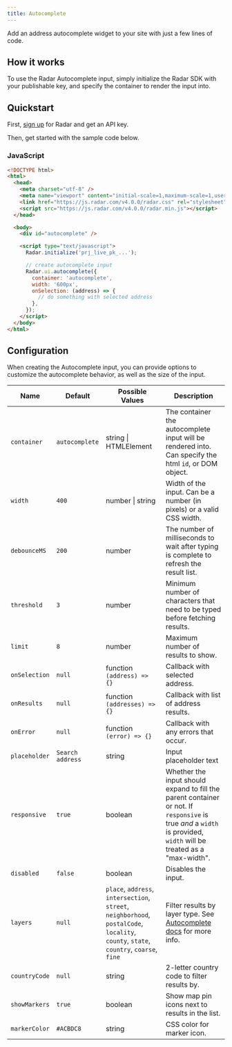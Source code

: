 ```yaml
---
title: Autocomplete
---
```


Add an address autocomplete widget to your site with just a few lines of code.

<AutocompleteInput />

## How it works

To use the Radar Autocomplete input, simply initialize the Radar SDK with your publishable key, and specify the container to render the input into.

## Quickstart

First, [sign up](https://radar.com/signup) for Radar and get an API key.

Then, get started with the sample code below.

### JavaScript

```html
<!DOCTYPE html>
<html>
  <head>
    <meta charset="utf-8" />
    <meta name="viewport" content="initial-scale=1,maximum-scale=1,user-scalable=no" />
    <link href="https://js.radar.com/v4.0.0/radar.css" rel="stylesheet">
    <script src="https://js.radar.com/v4.0.0/radar.min.js"></script>
  </head>

  <body>
    <div id="autocomplete" />

    <script type="text/javascript">
      Radar.initialize('prj_live_pk_...');

      // create autocomplete input
      Radar.ui.autocomplete({
        container: 'autocomplete',
        width: '600px',
        onSelection: (address) => {
          // do something with selected address
        },
      });
    </script>
  </body>
</html>
```

## Configuration

When creating the Autocomplete input, you can provide options to customize the autocomplete behavior, as well as the size of the input.

<div class="api-params-table">

| Name  | Default | Possible Values | Description           |
|-------|---------|-----------------|-----------------------|
|`container` |`autocomplete` |string \| HTMLElement |The container the autocomplete input will be rendered into. Can specify the html `id`, or DOM object.|
|`width` |`400` |number \| string |Width of the input. Can be a number (in pixels) or a valid CSS width.|
|`debounceMS` |`200` |number |The number of milliseconds to wait after typing is complete to refresh the result list.|
|`threshold` |`3` |number |Minimum number of characters that need to be typed before fetching results.|
|`limit` |`8` |number |Maximum number of results to show.|
|`onSelection` |`null` |function `(address) => {}`|Callback with selected address.|
|`onResults` |`null` |function `(addresses) => {}`|Callback with list of address results.|
|`onError` |`null` |function `(error) => {}`|Callback with any errors that occur.|
|`placeholder` |`Search address` |string |Input placeholder text|
|`responsive` |`true` |boolean |Whether the input should expand to fill the parent container or not. If `responsive` is true _and_ a `width` is provided, `width` will be treated as a "max-width".|
|`disabled` |`false` |boolean |Disables the input.|
|`layers` |`null` |`place`, `address`, `intersection`, `street`, `neighborhood`, `postalCode`, `locality`, `county`, `state`, `country`, `coarse`, `fine` |Filter results by layer type. See [Autocomplete docs](/documentation/api#query-parameters-3) for more info.|
|`countryCode` |`null` |string|2-letter country code to filter results by.|
|`showMarkers` |`true` |boolean |Show map pin icons next to results in the list.|
|`markerColor` |`#ACBDC8` |string |CSS color for marker icon.|

</div>
